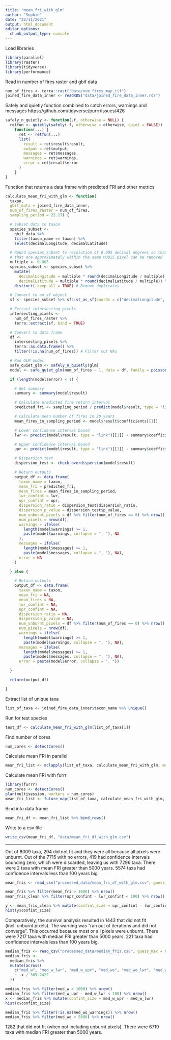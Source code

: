 ```yaml
---
title: "mean_fri_with_glm"
author: "Sophie"
date: "22/11/2021"
output: html_document
editor_options:
  chunk_output_type: console
---
```



Load libraries

```r
library(parallel)
library(raster)
library(tidyverse)
library(performance)
```


Read in number of fires raster and gbif data

```r
num_of_fires <- terra::rast("data/num_fires_map.tif")
joined_fire_data_inner <- readRDS("data/joined_fire_data_inner.rds")
```


Safely and quietly function combined to catch errors, warnings and messages
https://github.com/tidyverse/purrr/issues/426

```r
safely_n_quietly <- function(.f, otherwise = NULL) {
  retfun <- quietly(safely(.f, otherwise = otherwise, quiet = FALSE))
    function(...) {
      ret <- retfun(...)
      list(
        result = ret$result$result,
        output = ret$output,
        messages = ret$messages,
        warnings = ret$warnings,
        error = ret$result$error
      )
    }
}
```


Function that returns a data frame with predicted FRI and other metrics

```r
calculate_mean_fri_with_glm <- function(
  taxon,
  gbif_data = joined_fire_data_inner,
  num_of_fires_raster = num_of_fires,
  sampling_period = 22.17) {

  # Subset data to taxon
  species_subset <-
    gbif_data %>%
    filter(taxon_name == taxon) %>%
    select(decimalLongitude, decimalLatitude)

  # Round species_subset to resolution of 0.005 decimal degrees so that any coordinates
  # that are approximately within the same MODIS pixel can be removed
  multiple <- 0.005
  species_subset <- species_subset %>%
    mutate(
      decimalLongitude = multiple * round(decimalLongitude / multiple),
      decimalLatitude = multiple * round(decimalLatitude / multiple)) %>%
    distinct(.keep_all = TRUE) # Remove duplicates

  # Convert to an sf object
  sf <- species_subset %>% sf::st_as_sf(coords = c("decimalLongitude", "decimalLatitude"))

  # Extract intersecting pixels
  intersecting_pixels <-
    num_of_fires_raster %>%
    terra::extract(sf, bind = TRUE)

  # Convert to data frame
  df <-
    intersecting_pixels %>%
    terra::as.data.frame() %>%
    filter(!is.na(num_of_fires)) # Filter out NAs

  # Run GLM model
  safe_quiet_glm <- safely_n_quietly(glm)
  model <- safe_quiet_glm(num_of_fires ~ 1, data = df, family = poisson(link = "identity"))

  if (length(model$error) < 1) {

    # Get summary
    summary <- summary(model$result)

    # Calculate predicted fire return interval
    predicted_fri <- sampling_period / predict(model$result, type = "link")[[1]]

    # Calculate mean number of fires in 20 years
    mean_fires_in_sampling_period <- model$result$coefficients[[1]]

    # Lower confidence interval bound
    lwr <- predict(model$result, type = "link")[[1]] + summary$coefficients[[2]] * 1.96

    # Upper confidence interval bound
    upr <- predict(model$result, type = "link")[[1]] - summary$coefficients[[2]] * 1.96

    # Dispersion test
    dispersion_test <- check_overdispersion(model$result)

    # Return outputs
    output_df <- data.frame(
      taxon_name = taxon,
      mean_fri = predicted_fri,
      mean_fires = mean_fires_in_sampling_period,
      lwr_confint = lwr,
      upr_confint = upr,
      dispersion_ratio = dispersion_test$dispersion_ratio,
      dispersion_p_value = dispersion_test$p_value,
      num_unburnt_pixels = df %>% filter(num_of_fires == 0) %>% nrow(),
      num_pixels = nrow(df),
      warnings = ifelse(
        length(model$warnings) >= 1,
        paste(model$warnings, collapse = ", "), NA
      ),
      messages = ifelse(
        length(model$messages) >= 1,
        paste(model$messages, collapse = ", "), NA),
      error = NA
    )

  } else {

    # Return outputs
    output_df <- data.frame(
      taxon_name = taxon,
      mean_fri = NA,
      mean_fires = NA,
      lwr_confint = NA,
      upr_confint = NA,
      dispersion_ratio = NA,
      dispersion_p_value = NA,
      num_unburnt_pixels = df %>% filter(num_of_fires == 0) %>% nrow(),
      num_pixels = nrow(df),
      warnings = ifelse(
        length(model$warnings) >= 1,
        paste(model$warnings, collapse = ", "), NA),
      messages = ifelse(
        length(model$messages) >= 1,
        paste(model$messages, collapse = ", "), NA),
      error = paste(model$error, collapse = ", "))

  }

  return(output_df)

}
```



Extract list of unique taxa

```r
list_of_taxa <- joined_fire_data_inner$taxon_name %>% unique()
```


Run for test species

```r
test_df <- calculate_mean_fri_with_glm(list_of_taxa[1])
```


Find number of cores

```r
num_cores <- detectCores()
```


Calculate mean FRI in parallel

```r
mean_fri_list <- mclapply(list_of_taxa, calculate_mean_fri_with_glm, mc.cores = num_cores)
```


Calculate mean FRI with furrr

```r
library(furrr)
num_cores <- detectCores()
plan(multisession, workers = num_cores)
mean_fri_list <- future_map(list_of_taxa, calculate_mean_fri_with_glm, .progress = TRUE)
```

Bind into data frame

```r
mean_fri_df <- mean_fri_list %>% bind_rows()
```


Write to a csv file

```r
write_csv(mean_fri_df, "data/mean_fri_df_with_glm.csv")
```

---

Out of 8009 taxa, 294 did not fit and they were all because all pixels were unburnt.
Out of the 7715 with no errors, 419 had confidence intervals bounding zero, which
were discarded, leaving us with 7296 taxa. There were 2 taxa with mean FRI greater
than 5000 years. 5574 taxa had confidence intervals less than 100 years big.

```r
mean_fris <- read_csv("processed_data/mean_fri_df_with_glm.csv", guess_max = 8009)

mean_fris %>% filter(mean_fri > 1000) %>% nrow()
mean_fris_clean %>% filter(upr_confint - lwr_confint < 100) %>% nrow()

y <- mean_fris_clean %>% mutate(confint_size = upr_confint - lwr_confint)
hist(y$confint_size)
```



Comparatively, the survival analysis resulted in 1443 that did not fit (incl. unburnt
pixels). The warning was "ran out of iterations and did not converge". This occurred
because most or all pixels were unburnt. There were 7217 taxa with median FRI greater
than 5000 years. 221 taxa had confidence intervals less than 100 years big.

```r
median_fris <- read_csv("processed_data/median_fris.csv", guess_max = 8009)
median_fris <-
  median_fris %>%
  mutate(across(
    c("med_w", "med_w_lwr", "med_w_upr", "med_wo", "med_wo_lwr", "med_wo_upr"),
    ~ .x / 365.2422
  ))

median_fris %>% filter(med_w > 1000) %>% nrow()
median_fris %>% filter(med_w_upr - med_w_lwr < 100) %>% nrow()
x <- median_fris %>% mutate(confint_size = med_w_upr - med_w_lwr)
hist(x$confint_size)

median_fris %>% filter(!is.na(med_wo_warnings)) %>% nrow()
median_fris %>% filter(med_wo > 5000) %>% nrow()
```

1282 that did not fit (when not including unburnt pixels). There were 6719 taxa with
median FRI greater than 5000 years.

